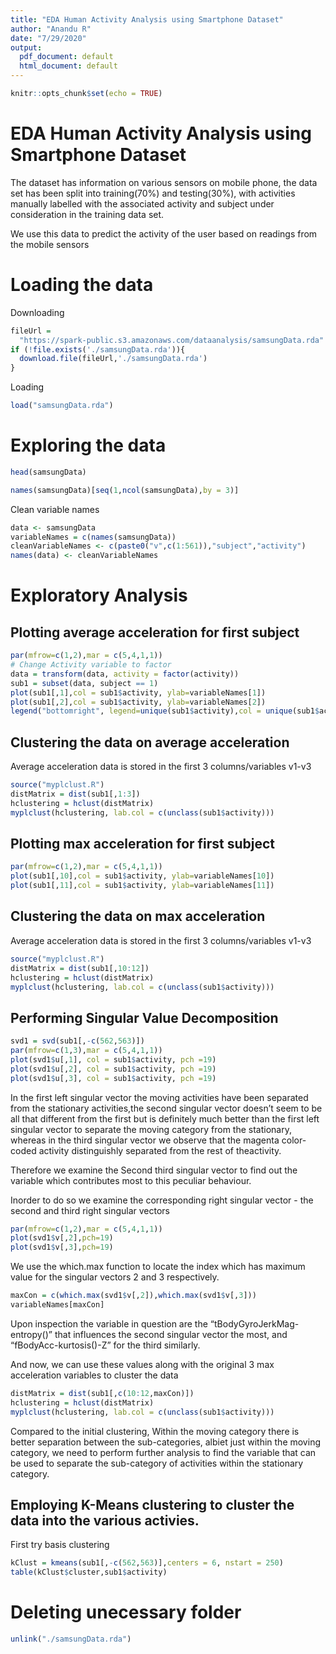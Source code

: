 ```yaml
---
title: "EDA Human Activity Analysis using Smartphone Dataset"
author: "Anandu R"
date: "7/29/2020"
output:
  pdf_document: default
  html_document: default
---
```


```r
knitr::opts_chunk$set(echo = TRUE)
```

# EDA Human Activity Analysis using Smartphone Dataset

The dataset has information on various sensors on mobile phone, the data set has
been split into training(70%) and testing(30%), with activities manually 
labelled with the associated activity and subject under consideration in the 
training data set.

We use this data to predict the activity of the user based on readings from the 
mobile sensors

# Loading the data 

Downloading
```r
fileUrl = 
  "https://spark-public.s3.amazonaws.com/dataanalysis/samsungData.rda"
if (!file.exists('./samsungData.rda')){
  download.file(fileUrl,'./samsungData.rda')
}
```

Loading
```r
load("samsungData.rda")
```

# Exploring the data 

```r
head(samsungData)
```
```r
names(samsungData)[seq(1,ncol(samsungData),by = 3)]
```
Clean variable names
```r
data <- samsungData
variableNames = c(names(samsungData))
cleanVariableNames <- c(paste0("v",c(1:561)),"subject","activity")
names(data) <- cleanVariableNames
```

# Exploratory Analysis 

## Plotting average acceleration for first subject 
```r
par(mfrow=c(1,2),mar = c(5,4,1,1))
# Change Activity variable to factor
data = transform(data, activity = factor(activity))
sub1 = subset(data, subject == 1)
plot(sub1[,1],col = sub1$activity, ylab=variableNames[1])
plot(sub1[,2],col = sub1$activity, ylab=variableNames[2])
legend("bottomright", legend=unique(sub1$activity),col = unique(sub1$activity),pch =1)
```
## Clustering the data on average acceleration

Average acceleration data is stored in the first 3 columns/variables v1-v3
```r
source("myplclust.R")
distMatrix = dist(sub1[,1:3])
hclustering = hclust(distMatrix)
myplclust(hclustering, lab.col = c(unclass(sub1$activity)))
```
## Plotting max acceleration for first subject 
```r
par(mfrow=c(1,2),mar = c(5,4,1,1))
plot(sub1[,10],col = sub1$activity, ylab=variableNames[10])
plot(sub1[,11],col = sub1$activity, ylab=variableNames[11])
```

## Clustering the data on max acceleration

Average acceleration data is stored in the first 3 columns/variables v1-v3
```r
source("myplclust.R")
distMatrix = dist(sub1[,10:12])
hclustering = hclust(distMatrix)
myplclust(hclustering, lab.col = c(unclass(sub1$activity)))
```

## Performing Singular Value Decomposition 

```r
svd1 = svd(sub1[,-c(562,563)])
par(mfrow=c(1,3),mar = c(5,4,1,1))
plot(svd1$u[,1], col = sub1$activity, pch =19)
plot(svd1$u[,2], col = sub1$activity, pch =19)
plot(svd1$u[,3], col = sub1$activity, pch =19)
```
In the first left singular vector the moving activities have been separated from 
the stationary activities,the second singular vector doesn't seem to be all that 
different from the first but is definitely much better than the first left 
singular vector to separate the moving category from the stationary, whereas in 
the third singular vector we observe that the magenta color-coded activity 
distinguishly separated from the rest of theactivity.

Therefore we examine the Second third singular vector to find out the variable
which contributes most to this peculiar behaviour.

Inorder to do so we examine the corresponding right singular vector - the second 
and third right singular vectors
```r
par(mfrow=c(1,2),mar = c(5,4,1,1))
plot(svd1$v[,2],pch=19)
plot(svd1$v[,3],pch=19)
```

We use the which.max function to locate the index which has maximum value for 
the singular vectors 2 and 3 respectively.
```r
maxCon = c(which.max(svd1$v[,2]),which.max(svd1$v[,3]))
variableNames[maxCon]
```
Upon inspection the variable in question are the "tBodyGyroJerkMag-entropy()" 
that influences the second singular vector the most, and "fBodyAcc-kurtosis()-Z" 
for the third similarly.

And now, we can use these values along with the original 3 max acceleration 
variables to cluster the data

```r
distMatrix = dist(sub1[,c(10:12,maxCon)])
hclustering = hclust(distMatrix)
myplclust(hclustering, lab.col = c(unclass(sub1$activity)))
```
Compared to the initial clustering, Within the moving category there 
is better separation between the sub-categories, albiet just within the moving 
category, we need to perform further analysis to find the variable that can 
be used to separate the sub-category of activities within the stationary 
category.

## Employing K-Means clustering to cluster the data into the various activies.
First try basis clustering
```r
kClust = kmeans(sub1[,-c(562,563)],centers = 6, nstart = 250)
table(kClust$cluster,sub1$activity)
```


# Deleting unecessary folder
```r
unlink("./samsungData.rda")
```


